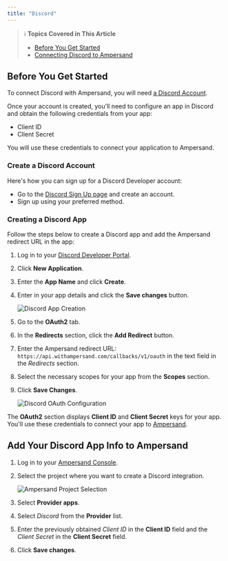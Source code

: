 ```yaml
---
title: "Discord"
---
```


> ℹ️ **Topics Covered in This Article**
> 
> - [Before You Get Started](#before-you-get-started)  
> - [Connecting Discord to Ampersand](#connecting-discord-to-ampersand)

## Before You Get Started

To connect Discord with Ampersand, you will need [a Discord Account](https://discord.com/register).

Once your account is created, you'll need to configure an app in Discord and obtain the following credentials from your app:

- Client ID
- Client Secret

You will use these credentials to connect your application to Ampersand.

### Create a Discord Account

Here's how you can sign up for a Discord Developer account:

- Go to the [Discord Sign Up page](https://discord.com/register) and create an account.
- Sign up using your preferred method.

### Creating a Discord App

Follow the steps below to create a Discord app and add the Ampersand redirect URL in the app:

1. Log in to your [Discord Developer Portal](https://discord.com/developers/applications).
2. Click **New Application**.
3. Enter the **App Name** and click **Create**.
4. Enter in your app details and click the **Save changes** button.

   ![Discord App Creation](https://files.readme.io/4930f29-discord1.gif)

5. Go to the **OAuth2** tab.
6. In the **Redirects** section, click the **Add Redirect** button.
7. Enter the Ampersand redirect URL: `https://api.withampersand.com/callbacks/v1/oauth` in the text field in the _Redirects_ section.
8. Select the necessary scopes for your app from the **Scopes** section.
9. Click **Save Changes**.

   ![Discord OAuth Configuration](https://files.readme.io/2876661-discord2.gif)

The **OAuth2** section displays **Client ID** and **Client Secret** keys for your app. You'll use these credentials to connect your app to [Ampersand](https://docs.withampersand.com/docs/drift#add-your-drift-app-info-to-ampersand).

## Add Your Discord App Info to Ampersand

1. Log in to your [Ampersand Console](https://console.withampersand.com).
2. Select the project where you want to create a Discord integration.

   ![Ampersand Project Selection](https://files.readme.io/dd47b7a-Ampersand.png)

3. Select **Provider apps**.
4. Select _Discord_ from the **Provider** list.
5. Enter the previously obtained _Client ID_ in the **Client ID** field and the _Client Secret_ in the **Client Secret** field.
6. Click **Save changes**.
